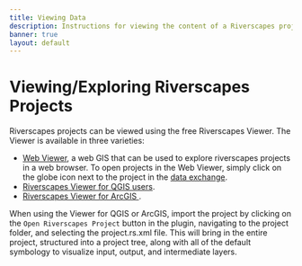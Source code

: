 ```yaml
---
title: Viewing Data
description: Instructions for viewing the content of a Riverscapes project.
banner: true
layout: default
---
```


# Viewing/Exploring Riverscapes Projects

Riverscapes projects can be viewed using the free Riverscapes Viewer. The Viewer is available in three varieties:

- [Web Viewer](https://viewer.riverscapes.net/software-help/help-web/), a web GIS that can be used to explore riverscapes projects in a web browser. To open projects in the Web Viewer, simply click on the globe icon next to the project in the [data exchange](https://data.riverscapes.net).
- [Riverscapes Viewer for QGIS users](https://viewer.riverscapes.net/software-help/help-qgis/).
- [Riverscapes Viewer for ArcGIS ](https://viewer.riverscapes.net/software-help/help-arc/).

When using the Viewer for QGIS or ArcGIS, import the project by clicking on the `Open Riverscapes Project` button in the plugin, navigating to the project folder, and selecting the project.rs.xml file. This will bring in the entire project, structured into a project tree, along with all of the default symbology to visualize input, output, and intermediate layers.
